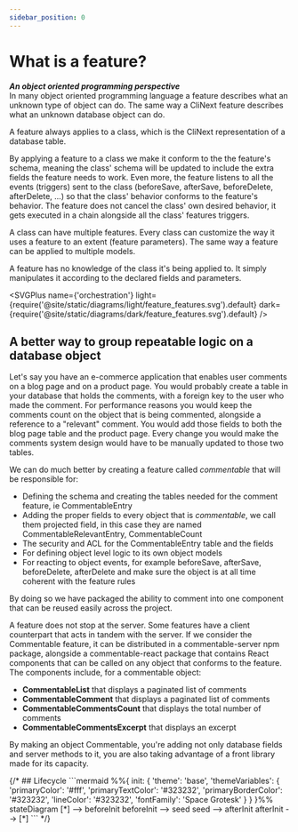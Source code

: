```yaml
---
sidebar_position: 0
---
```


# What is a feature?

***An object oriented programming perspective*** <br />
In many object oriented programming language a feature describes what an unknown type of object can do. The same way a CliNext feature describes what an unknown database object can do. 

A feature always applies to a class, which is the CliNext representation of a database table.

By applying a feature to a class we make it conform to the the feature's schema, meaning the class' schema will be updated to include the extra fields the feature needs to work. Even more, the feature listens to all the events (triggers) sent to the class (beforeSave, afterSave, beforeDelete, afterDelete, ...) so that the class' behavior conforms to the feature's behavior. The feature does not cancel the class' own desired behavior, it gets executed in a chain alongside all the class' features triggers.

A class can have multiple features.
Every class can customize the way it uses a feature to an extent (feature parameters).
The same way a feature can be applied to multiple models.

A feature has no knowledge of the class it's being applied to. It simply manipulates it according to the declared fields and parameters.

<SVGPlus name={'orchestration'} 
light={require('@site/static/diagrams/light/feature_features.svg').default} 
dark={require('@site/static/diagrams/dark/feature_features.svg').default} 
/>

## A better way to group repeatable logic on a database object
Let's say you have an e-commerce application that enables user comments on a blog page and on a product page. You would probably create a table in your database that holds the comments, with a foreign key to the user who made the comment. For performance reasons you would keep the comments count on the object that is being commented, alongside a reference to a "relevant" comment. You would add those fields to both the blog page table and the product page. Every change you would make the comments system design would have to be manually updated to those two tables.

We can do much better by creating a feature called *commentable* that will be responsible for:

- Defining the schema and creating the tables needed for the comment feature, ie CommentableEntry
- Adding the proper fields to every object that is *commentable*, we call them projected field, in this case they are named CommentableRelevantEntry, CommentableCount
- The security and ACL for the CommentableEntry table and the fields 
- For defining object level logic to its own object models
- For reacting to object events, for example beforeSave, afterSave, beforeDelete, afterDelete and make sure the object is at all time coherent with the feature rules

By doing so we have packaged the ability to comment into one component that can be reused easily across the project.

A feature does not stop at the server. Some features have a client counterpart that acts in tandem with the server. If we consider the Commentable feature, it can be distributed in a commentable-server npm package, alongside a commentable-react package that contains React components that can be called on any object that conforms to the feature. The components include, for a commentable object:
- **CommentableList** that displays a paginated list of comments 
- **CommentableComment** that displays a paginated list of comments
- **CommentableCommentsCount** that displays the total number of comments 
- **CommentableCommentsExcerpt** that displays an excerpt

By making an object Commentable, you're adding not only database fields and server methods to it, you are also taking advantage of a front library made for its capacity.


<div className=''>
<FeatureWidget id={'@clinext-community/framable'} />
</div>
<div className='mt-10'>
    <FeatureWidget id={'@clinext-community/framable'} size={'m'} />
</div>
{/* 
## Lifecycle
```mermaid
%%{
  init: {
    'theme': 'base',
    'themeVariables': {
      'primaryColor': '#fff',
      'primaryTextColor': '#323232',
      'primaryBorderColor': '#323232',
      'lineColor': '#323232',
      'fontFamily': 'Space Grotesk'       
    }
  }
}%%
stateDiagram
    [*] --> beforeInit
    beforeInit --> seed
    seed --> afterInit
    afterInit --> [*]
``` */}
